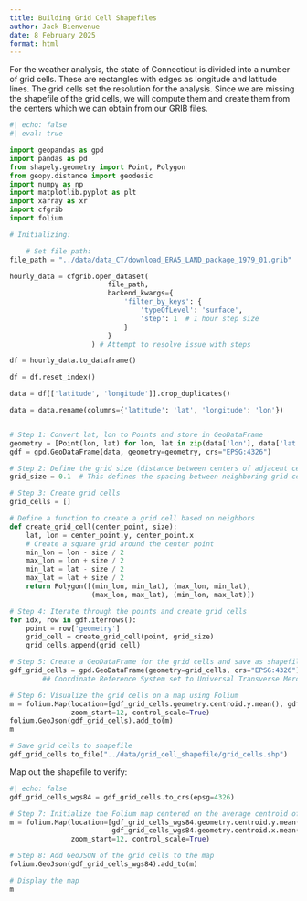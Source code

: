 ```yaml
---
title: Building Grid Cell Shapefiles
author: Jack Bienvenue
date: 8 February 2025
format: html
---
```


For the weather analysis, the state of Connecticut is divided into a number of grid cells. These are rectangles with edges as longitude and latitude lines. The grid cells set the resolution for the analysis. Since we are missing the shapefile of the grid cells, we will compute them and create them from the centers which we can obtain from our GRIB files.

``` python
#| echo: false
#| eval: true

import geopandas as gpd
import pandas as pd
from shapely.geometry import Point, Polygon
from geopy.distance import geodesic
import numpy as np
import matplotlib.pyplot as plt
import xarray as xr
import cfgrib
import folium

# Initializing:

    # Set file path:
file_path = "../data/data_CT/download_ERA5_LAND_package_1979_01.grib"

hourly_data = cfgrib.open_dataset(
                        file_path,
                        backend_kwargs={
                            'filter_by_keys': {
                                'typeOfLevel': 'surface',
                                'step': 1  # 1 hour step size
                            }
                        }
                    ) # Attempt to resolve issue with steps

df = hourly_data.to_dataframe()

df = df.reset_index()

data = df[['latitude', 'longitude']].drop_duplicates()

data = data.rename(columns={'latitude': 'lat', 'longitude': 'lon'})


# Step 1: Convert lat, lon to Points and store in GeoDataFrame
geometry = [Point(lon, lat) for lon, lat in zip(data['lon'], data['lat'])]
gdf = gpd.GeoDataFrame(data, geometry=geometry, crs="EPSG:4326")

# Step 2: Define the grid size (distance between centers of adjacent cells)
grid_size = 0.1  # This defines the spacing between neighboring grid cells

# Step 3: Create grid cells
grid_cells = []

# Define a function to create a grid cell based on neighbors
def create_grid_cell(center_point, size):
    lat, lon = center_point.y, center_point.x
    # Create a square grid around the center point
    min_lon = lon - size / 2
    max_lon = lon + size / 2
    min_lat = lat - size / 2
    max_lat = lat + size / 2
    return Polygon([(min_lon, min_lat), (max_lon, min_lat), 
                    (max_lon, max_lat), (min_lon, max_lat)])

# Step 4: Iterate through the points and create grid cells
for idx, row in gdf.iterrows():
    point = row['geometry']
    grid_cell = create_grid_cell(point, grid_size)
    grid_cells.append(grid_cell)

# Step 5: Create a GeoDataFrame for the grid cells and save as shapefile
gdf_grid_cells = gpd.GeoDataFrame(geometry=grid_cells, crs="EPSG:4326")
        ## Coordinate Reference System set to Universal Transverse Mercator for CT

# Step 6: Visualize the grid cells on a map using Folium
m = folium.Map(location=[gdf_grid_cells.geometry.centroid.y.mean(), gdf_grid_cells.geometry.centroid.x.mean()],
               zoom_start=12, control_scale=True)
folium.GeoJson(gdf_grid_cells).add_to(m)
m

# Save grid cells to shapefile
gdf_grid_cells.to_file("../data/grid_cell_shapefile/grid_cells.shp")
```

Map out the shapefile to verify:

``` python
#| echo: false
gdf_grid_cells_wgs84 = gdf_grid_cells.to_crs(epsg=4326)

# Step 7: Initialize the Folium map centered on the average centroid of the grid cells
m = folium.Map(location=[gdf_grid_cells_wgs84.geometry.centroid.y.mean(), 
                         gdf_grid_cells_wgs84.geometry.centroid.x.mean()],
               zoom_start=12, control_scale=True)

# Step 8: Add GeoJSON of the grid cells to the map
folium.GeoJson(gdf_grid_cells_wgs84).add_to(m)

# Display the map
m
```